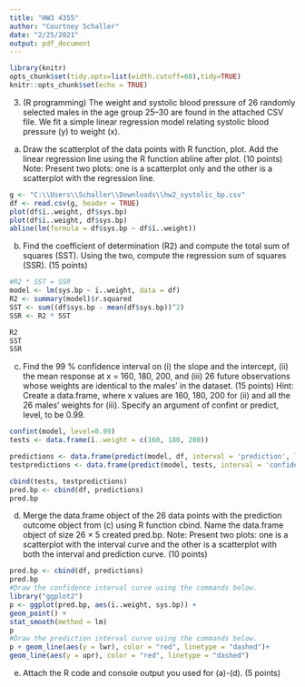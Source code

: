 ---
title: "HW3 4355"
author: "Courtney Schaller"
date: "2/25/2021"
output: pdf_document
---

```{r setup, include=FALSE}
library(knitr)
opts_chunk$set(tidy.opts=list(width.cutoff=60),tidy=TRUE)
knitr::opts_chunk$set(echo = TRUE)
```

3. (R programming) The weight and systolic blood pressure of 26 randomly selected males in the age group 25–30 are found in the attached CSV file. 
We fit a simple linear regression model relating systolic blood pressure (y)
to weight (x). 

(a) Draw the scatterplot of the data points with R function, plot. Add the linear regression line using the R
function abline after plot. (10 points)
Note: Present two plots: one is a scatterplot only and the other is a scatterplot with the regression line.

```{r}
g <- "C:\\Users\\Schaller\\Downloads\\hw2_systolic_bp.csv"
df <- read.csv(g, header = TRUE)
plot(df$ï..weight, df$sys.bp)
plot(df$ï..weight, df$sys.bp)
abline(lm(formula = df$sys.bp ~ df$ï..weight))
```

(b) Find the coefficient of determination (R2) and compute the total sum of squares (SST). Using the two, compute the regression sum of squares (SSR). (15 points)

```{r}
#R2 * SST = SSR
model <- lm(sys.bp ~ ï..weight, data = df)
R2 <- summary(model)$r.squared
SST <- sum((df$sys.bp - mean(df$sys.bp))^2)
SSR <- R2 * SST

R2
SST
SSR
```

(c) Find the 99 % confidence interval on (i) the slope and the intercept, (ii) the mean response at x = 160, 180, 200, and (iii) 26 future observations whose weights are identical to the males’ in the dataset. (15 points) Hint: Create a data.frame, where x values are 160, 180, 200 for (ii) and all the 26 males’ weights for (iii). Specify an argument of confint or predict, level, to be 0.99. 

```{r}
confint(model, level=0.99)
tests <- data.frame(ï..weight = c(160, 180, 200))

predictions <- data.frame(predict(model, df, interval = 'prediction', level = 0.99))
testpredictions <- data.frame(predict(model, tests, interval = 'confidence', level = 0.99))

cbind(tests, testpredictions)
pred.bp <- cbind(df, predictions)
pred.bp
```

(d) Merge the data.frame object of the 26 data points with the prediction outcome object from (c) using R function cbind. Name the data.frame object of size 26 × 5 created pred.bp. Note: Present two plots: one is a scatterplot with the interval curve and the other is a scatterplot with
both the interval and prediction curve. (10 points)

```{r}
pred.bp <- cbind(df, predictions)
pred.bp
#Draw the confidence interval curve using the commands below.
library("ggplot2")
p <- ggplot(pred.bp, aes(ï..weight, sys.bp)) +
geom_point() +
stat_smooth(method = lm)
p
#Draw the prediction interval curve using the commands below.
p + geom_line(aes(y = lwr), color = "red", linetype = "dashed")+
geom_line(aes(y = upr), color = "red", linetype = "dashed")
```

(e) Attach the R code and console output you used for (a)-(d). (5 points)
